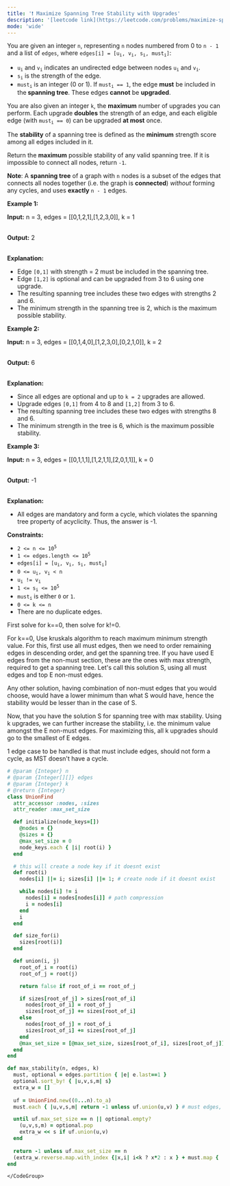 ```yaml
---
title: '❗️ Maximize Spanning Tree Stability with Upgrades'
description: '[leetcode link](https://leetcode.com/problems/maximize-spanning-tree-stability-with-upgrades/description/)'
mode: 'wide'
---
```

<Tabs>
  <Tab title="Question" icon="circle-question" iconType="regular">
    <Card>
      <p>You are given an integer <code>n</code>, representing <code>n</code> nodes numbered from 0 to <code>n - 1</code> and a list of <code>edges</code>, where <code>edges[i] = [u<sub>i</sub>, v<sub>i</sub>, s<sub>i</sub>, must<sub>i</sub>]</code>:</p>  <ul>  <li><code>u<sub>i</sub></code> and <code>v<sub>i</sub></code> indicates an undirected edge between nodes <code>u<sub>i</sub></code> and <code>v<sub>i</sub></code>.</li>  <li><code>s<sub>i</sub></code> is the strength of the edge.</li>  <li><code>must<sub>i</sub></code> is an integer (0 or 1). If <code>must<sub>i</sub> == 1</code>, the edge <strong>must</strong> be included in the<strong> </strong><strong>spanning tree</strong>. These edges <strong>cannot</strong> be <strong>upgraded</strong>.</li> </ul>  <p>You are also given an integer <code>k</code>, the <strong>maximum</strong> number of upgrades you can perform. Each upgrade <strong>doubles</strong> the strength of an edge, and each eligible edge (with <code>must<sub>i</sub> == 0</code>) can be upgraded <strong>at most</strong> once.</p>  <p>The <strong>stability</strong> of a spanning tree is defined as the <strong>minimum</strong> strength score among all edges included in it.</p>  <p>Return the <strong>maximum</strong> possible stability of any valid spanning tree. If it is impossible to connect all nodes, return <code>-1</code>.</p>  <p><strong>Note</strong>: A <strong>spanning tree</strong> of a graph with <code>n</code> nodes is a subset of the edges that connects all nodes together (i.e. the graph is <strong>connected</strong>) <em>without</em> forming any cycles, and uses <strong>exactly</strong> <code>n - 1</code> edges.</p>   <p><strong class="example">Example 1:</strong></p>  <div class="example-block"> <p><strong>Input:</strong> <span class="example-io">n = 3, edges = [[0,1,2,1],[1,2,3,0]], k = 1</span></p>  <p><br/> <strong>Output:</strong> <span class="example-io">2</span></p>  <p><br/> <strong>Explanation:</strong></p>  <ul>  <li>Edge <code>[0,1]</code> with strength = 2 must be included in the spanning tree.</li>  <li>Edge <code>[1,2]</code> is optional and can be upgraded from 3 to 6 using one upgrade.</li>  <li>The resulting spanning tree includes these two edges with strengths 2 and 6.</li>  <li>The minimum strength in the spanning tree is 2, which is the maximum possible stability.</li> </ul> </div>  <p><strong class="example">Example 2:</strong></p>  <div class="example-block"> <p><strong>Input:</strong> <span class="example-io">n = 3, edges = [[0,1,4,0],[1,2,3,0],[0,2,1,0]], k = 2</span></p>  <p><br/> <strong>Output:</strong> <span class="example-io">6</span></p>  <p><br/> <strong>Explanation:</strong></p>  <ul>  <li>Since all edges are optional and up to <code>k = 2</code> upgrades are allowed.</li>  <li>Upgrade edges <code>[0,1]</code> from 4 to 8 and <code>[1,2]</code> from 3 to 6.</li>  <li>The resulting spanning tree includes these two edges with strengths 8 and 6.</li>  <li>The minimum strength in the tree is 6, which is the maximum possible stability.</li> </ul> </div>  <p><strong class="example">Example 3:</strong></p>  <div class="example-block"> <p><strong>Input:</strong> <span class="example-io">n = 3, edges = [[0,1,1,1],[1,2,1,1],[2,0,1,1]], k = 0</span></p>  <p><br/> <strong>Output:</strong> <span class="example-io">-1</span></p>  <p><br/> <strong>Explanation:</strong></p>  <ul>  <li>All edges are mandatory and form a cycle, which violates the spanning tree property of acyclicity. Thus, the answer is -1.</li> </ul> </div>   <p><strong>Constraints:</strong></p>  <ul>  <li><code>2 &lt;= n &lt;= 10<sup>5</sup></code></li>  <li><code>1 &lt;= edges.length &lt;= 10<sup>5</sup></code></li>  <li><code>edges[i] = [u<sub>i</sub>, v<sub>i</sub>, s<sub>i</sub>, must<sub>i</sub>]</code></li>  <li><code>0 &lt;= u<sub>i</sub>, v<sub>i</sub> &lt; n</code></li>  <li><code>u<sub>i</sub> != v<sub>i</sub></code></li>  <li><code>1 &lt;= s<sub>i</sub> &lt;= 10<sup>5</sup></code></li>  <li><code>must<sub>i</sub></code> is either <code>0</code> or <code>1</code>.</li>  <li><code>0 &lt;= k &lt;= n</code></li>  <li>There are no duplicate edges.</li> </ul> 
    </Card>
  </Tab>
  <Tab title="Solution" icon="lightbulb" iconType="regular" >
    <Card>
      First solve for k==0, then solve for k!=0. 

For k==0, Use kruskals algorithm to reach maximum minimum strength value. For this, first use all must edges, then we need to order remaining edges in descending order, and get the spanning tree. If you have used E edges from the non-must section, these are the ones with max strength, required to get a spanning tree.
Let's call this solution S, using all must edges and top E non-must edges.

Any other solution, having combination of non-must edges that you would choose, would have a lower minimum than what S would have, hence the stability would be lesser than in the case of S.

Now, that you have the solution S for spanning tree with max stability. Using k upgrades, we can further increase the stability, i.e. the minimum value amongst the E non-must edges. For maximizing this, all k upgrades should go to the smallest of E edges. 

1 edge case to be handled is that must include edges, should not form a cycle, as MST doesn't have a cycle. 
    </Card>
  <Expandable title="code">
    <CodeGroup dropdown>
```ruby title="Maximize Spanning Tree Stability with Upgrades" lines
# @param {Integer} n
# @param {Integer[][]} edges
# @param {Integer} k
# @return {Integer}
class UnionFind
  attr_accessor :nodes, :sizes
  attr_reader :max_set_size

  def initialize(node_keys=[])
    @nodes = {}
    @sizes = {}
    @max_set_size = 0
    node_keys.each { |i| root(i) }
  end

  # this will create a node key if it doesnt exist
  def root(i)
    nodes[i] ||= i; sizes[i] ||= 1; # create node if it doesnt exist

    while nodes[i] != i
      nodes[i] = nodes[nodes[i]] # path compression
      i = nodes[i]
    end
    i
  end

  def size_for(i)
    sizes[root(i)]
  end

  def union(i, j)
    root_of_i = root(i)
    root_of_j = root(j)

    return false if root_of_i == root_of_j

    if sizes[root_of_j] > sizes[root_of_i]
      nodes[root_of_i] = root_of_j
      sizes[root_of_j] += sizes[root_of_i]
    else
      nodes[root_of_j] = root_of_i
      sizes[root_of_i] += sizes[root_of_j]
    end
    @max_set_size = [@max_set_size, sizes[root_of_i], sizes[root_of_j]].max
  end
end

def max_stability(n, edges, k)
  must, optional = edges.partition { |e| e.last==1 }
  optional.sort_by! { |u,v,s,m| s}
  extra_w = []
  
  uf = UnionFind.new((0...n).to_a)
  must.each { |u,v,s,m| return -1 unless uf.union(u,v) } # must edges, should not form a cycle

  until uf.max_set_size == n || optional.empty?
    (u,v,s,m) = optional.pop
    extra_w << s if uf.union(u,v)
  end
  
  return -1 unless uf.max_set_size == n
  (extra_w.reverse.map.with_index {|x,i| i<k ? x*2 : x } + must.map { |x| x[2] }).min
end
```
    </CodeGroup>
  </Expandable>
  </Tab>
</Tabs>